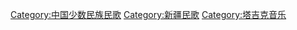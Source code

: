 [[Category:中国少数民族民歌‎|Category:中国少数民族民歌‎]]
[[Category:新疆民歌‎|Category:新疆民歌‎]]
[[Category:塔吉克音乐|Category:塔吉克音乐]]